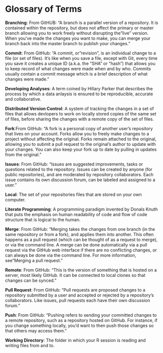 # Glossary of Terms

__Branching__: From GitHUB: "A branch is a parallel version of a repository. It is contained within the repository, but does not affect the primary or master branch allowing you to work freely without disrupting the "live" version. When you've made the changes you want to make, you can merge your branch back into the master branch to publish your changes."

__Commit__: From GitHub: "A commit, or "revision", is an individual change to a file (or set of files). It's like when you save a file, except with Git, every time you save it creates a unique ID (a.k.a. the "SHA" or "hash") that allows you to keep record of what changes were made when and by who. Commits usually contain a commit message which is a brief description of what changes were made."

__Developing Analyses__: A term coined by Hillary Parker that describes the process by which a data anlaysis is ensured to be reproducible, accurate and collaborative. 

__Distributed Version Control__: A system of tracking the changes in a set of files that allows devlopers to work on locally stored copies of the same set of files, before sharing the changes with a remote copy of the set of files.

__Fork__:From GitHub: "A fork is a personal copy of another user's repository that lives on your account. Forks allow you to freely make changes to a project without affecting the original. Forks remain attached to the original, allowing you to submit a pull request to the original's author to update with your changes. You can also keep your fork up to date by pulling in updates from the original."



__Issues__: From GitHub: "Issues are suggested improvements, tasks or questions related to the repository. Issues can be created by anyone (for public repositories), and are moderated by repository collaborators. Each issue contains its own discussion forum, can be labeled and assigned to a user."

__Local__: The set of your repositories files that are stored on your own computer.

__Literate Programming__: A programming paradigm invented by Donals Knuth that puts the emphasis on human readability of code and flow of code structure that is logical to the human.

__Merge__: From GitHub: "Merging takes the changes from one branch (in the same repository or from a fork), and applies them into another. This often happens as a pull request (which can be thought of as a request to merge), or via the command line. A merge can be done automatically via a pull request via the GitHub web interface if there are no conflicting changes, or can always be done via the command line. For more information, see "Merging a pull request."

__Remote__: From GitHub: "This is the version of something that is hosted on a server, most likely GitHub. It can be connected to local clones so that changes can be synced."

__Pull Request__: From GitHub: "Pull requests are proposed changes to a repository submitted by a user and accepted or rejected by a repository's collaborators. Like issues, pull requests each have their own discussion forum."

__Push__: From GitHub: "Pushing refers to sending your committed changes to a remote repository, such as a repository hosted on GitHub. For instance, if you change something locally, you'd want to then push those changes so that others may access them."

__Working Directory__: The folder in which your R session is reading and writing files from and to.

